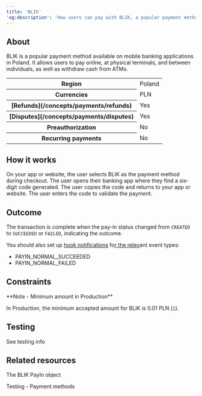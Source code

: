 ```yaml
---
title: 'BLIK'  
'og:description': 'How users can pay with BLIK, a popular payment method in Poland.'  
---
```


## About

BLIK is a popular payment method available on mobile banking applications in Poland. It allows users to pay online, at physical terminals, and between individuals, as well as withdraw cash from ATMs.  

<table>
    <tbody>
        <tr>
            <th class="header">Region</th>
            <td class="content">
                Poland
            </td>
            </tr>
        <tr>
            <th class="header">Currencies</th>
            <td class="content">
                PLN
            </td>
            </tr>
        <tr>
            <th class="header">[Refunds](/concepts/payments/refunds)</th>
            <td class="content">
                Yes
            </td>
            </tr>
        <tr>
            <th class="header">[Disputes](/concepts/payments/disputes)</th>
            <td class="content">
                Yes
            </td>
            </tr>
        <tr>
            <th class="header">Preauthorization</th>
            <td class="content">
                No
            </td>
            </tr>
        <tr>
            <th class="header">Recurring payments</th>
            <td class="content">
                No
            </td>
            </tr>
    </tbody>
</table>



## How it works  

<Steps>
    <Step>
        On your app or website, the user selects BLIK as the payment method during checkout.
    </Step>
    <Step>
        The user opens their banking app where they find a six-digit code generated.
    </Step>
    <Step>
        The user copies the code and returns to your app or website.
    </Step>
    <Step>
        The user enters the code to validate the payment.
    </Step>
</Steps>

## Outcome

The transaction is complete when the pay-in status changed from `CREATED` to `SUCCEEDED` or `FAILED`, indicating the outcome.  

You should also set up <a href="">hook notifications</a> fo<a href="">r the relev</a>ant event types:  
- PAYIN_NORMAL_SUCCEEDED  
- PAYIN_NORMAL_FAILED  

## Constraints

<Note>  
**Note - Minimum amount in Production** 
  
In Production, the minimum accepted amount for BLIK is 0.01 PLN (`1`).  
</Note>  

## Testing

See testing info

## Related resources  

<Card title="Endpoints">The BLIK PayIn object</Card>  

<Card title="Dev tools">Testing - Payment methods</Card>